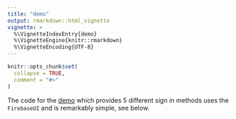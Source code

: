 ```yaml
---
title: "demo"
output: rmarkdown::html_vignette
vignette: >
  %\VignetteIndexEntry{demo}
  %\VignetteEngine{knitr::rmarkdown}
  %\VignetteEncoding{UTF-8}
---
```


```r
knitr::opts_chunk$set(
  collapse = TRUE,
  comment = "#>"
)
```

The code for the [demo](https://shiny.john-coene.com/firebase) which provides 5 different sign in methods uses the `FirebaseUI` and is remarkably simple, see below.

```r

```
